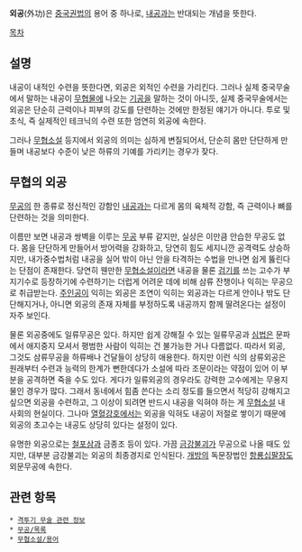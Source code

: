 '''외공'''(外功)은 [[중국권법]]의 용어 중 하나로, [[내공]]과는 반대되는 개념을 뜻한다.

[[목차]]
== 설명 ==
내공이 내적인 수련을 뜻한다면, 외공은 외적인 수련을 가리킨다. 그러나 실제 중국무술에서 말하는 내공이 [[무협물]]에 나오는 [[기공]]을 말하는 것이 아니듯, 실제 중국무술에서는 외공은 단순히 근력이나 피부의 강도를 단련하는 것에만 한정된 얘기가 아니다. 투로 및 초식, 즉 실제적인 테크닉의 수련 또한 엄연히 외공에 속한다.

그러나 [[무협소설]] 등지에서 외공의 의미는 심하게 변질되어서, 단순히 몸만 단단하게 만들며 내공보다 수준이 낮은 하류의 기예를 가리키는 경우가 잦다.

== 무협의 외공 ==
[[무공]]의 한 종류로 정신적인 강함인 [[내공]]과는 다르게 몸의 육체적 강함, 즉 근력이나 뼈를 단련하는 것을 의미한다.

이름만 보면 내공과 쌍벽을 이루는 [[무공]] 부류 같지만, 실상은 이만큼 안습한 무공도 없다. 몸을 단단하게 만들어서 방어력을 강화하고, 당연히 힘도 세지니깐 공격력도 상승하지만, 내가중수법처럼 내공을 실어 밖이 아닌 안을 타격하는 수법을 만나면 쉽게 뚫린다는 단점이 존재한다. 당연히 웬만한 [[무협소설]]이라면 내공을 물론 [[검기]]를 쓰는 고수가 부지기수로 등장하기에 수련하기는 더럽게 어려운 데에 비해 삼류 잔챙이나 익히는 무공으로 취급받는다. [[주인공]]이 익히는 외공은 조연이 익히는 외공과는 다르게 안이나 밖도 단단해지거나, 아니면 외공의 존재 자체를 부정하도록 내공까지 함께 딸려온다는 설정이 자주 보인다.

물론 외공중에도 일류무공은 있다. 하지만 쉽게 강해질 수 있는 일류무공과  [[심법]]은 문파에서 애지중지 모셔서 평범한 사람이 익히는 건 불가능한 거나 다름없다. 따라서 외공, 그것도 삼류무공을 하류배나 건달들이 상당히 애용한다. 하지만 이런 식의 삼류외공은 원래부터 수련과 능력의 한계가 뻔한데다가 소설에 따라 조문이라는 약점이 있어 이 부분을 공격하면 죽을 수도 있다. 게다가 일류외공의 경우라도 강력한 고수에게는 무용지물인 경우가 많다. 그래서 동네에서 힘좀 쓴다는 소리 정도를 들으면서 적당히 강해지고 싶으면 외공을 수련하고, 그 이상이 되려면 반드시 내공을 익혀야 하는 게 [[무협소설]] 내 사회의 현실이다. 그나마 [[열혈강호]]에서는 외공을 익혀도 내공이 저절로 쌓이기 때문에 외공의 초고수는 내공도 상당히 있다는 설정이 있다.

유명한 외공으로는 [[철포삼]]과 금종조 등이 있다. 가끔 [[금강불괴]]가 무공으로 나올 때도 있지만, 대부분 금강불괴는 외공의 최종경지로 인식된다. [[개방]]의 독문장법인 [[항룡십팔장]]도 외문무공에 속한다.

== 관련 항목 ==
 * [[격투기 무술 관련 정보]]
 * [[무공/목록]]
 * [[무협소설/용어]]

